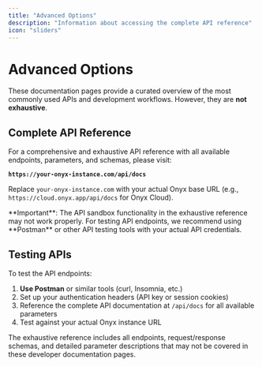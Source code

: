 ```yaml
---
title: "Advanced Options"
description: "Information about accessing the complete API reference"
icon: "sliders"
---
```


# Advanced Options

These documentation pages provide a curated overview of the most commonly used APIs and development workflows. However, they are **not exhaustive**.

## Complete API Reference

For a comprehensive and exhaustive API reference with all available endpoints, parameters, and schemas, please visit:

**`https://your-onyx-instance.com/api/docs`**

Replace `your-onyx-instance.com` with your actual Onyx base URL (e.g., `https://cloud.onyx.app/api/docs` for Onyx Cloud).

<Note>
**Important**: The API sandbox functionality in the exhaustive reference may not work properly. For testing API endpoints, we recommend using **Postman** or other API testing tools with your actual API credentials.
</Note>

## Testing APIs

To test the API endpoints:

1. **Use Postman** or similar tools (curl, Insomnia, etc.)
2. Set up your authentication headers (API key or session cookies)
3. Reference the complete API documentation at `/api/docs` for all available parameters
4. Test against your actual Onyx instance URL

The exhaustive reference includes all endpoints, request/response schemas, and detailed parameter descriptions that may not be covered in these developer documentation pages. 